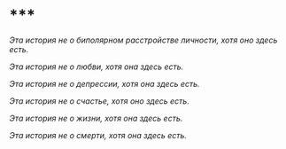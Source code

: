 # &ast;&ast;&ast; {.unnumbered}

_Эта история не о биполярном расстройстве личности, хотя оно здесь есть._

_Эта история не о любви, хотя она здесь есть._

_Эта история не о депрессии, хотя она здесь есть._

_Эта история не о счастье, хотя оно здесь есть._

_Эта история не о жизни, хотя она здесь есть._

_Эта история не о смерти, хотя она здесь есть._

